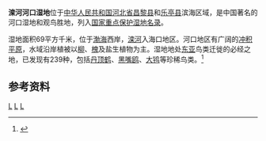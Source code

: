 {{coord|39|25|26|N|119|16|54|E|display=title|scale:500000_type:waterbody_region:CN}}
{{Location map
 |China Hebei
 |mark=<!--dot-->Blue pog.svg
 |lat_deg=39|lat_min=25|lat_sec =26
 |lon_deg=119|lon_min=16|lon_sec =54
 |caption=滦河河口湿地在河北的位置。
 |position=right
 |width=300
 |float=right
}}
'''滦河河口湿地'''位于[[中华人民共和国|中华人民共和国]][[河北省|河北省]][[昌黎县|昌黎县]]和[[乐亭县|乐亭县]]滨海区域，是中国著名的河口湿地和观鸟胜地，列入[[国家重点保护湿地名录|国家重点保护湿地名录]]。

湿地面积69平方千米，位于[[渤海|渤海]]西岸，[[滦河|滦河]]入海口地区。河口地区有广阔的[[冲积平原|冲积平原]]，水域沿岸植被以[[柳|柳]]、[[槐|槐]]及盐生植物为主。湿地地处[[东亚|东亚]]鸟类迁徙的必经之地，已发现有239种，包括[[丹顶鹤|丹顶鹤]]、[[黑嘴鸥|黑嘴鸥]]、[[大鸨|大鸨]]等珍稀鸟类。<ref name="中国河湖大典">{{cite book zh |author=《[[中国河湖大典|中国河湖大典]]》编纂委员会 |title=《中国河湖大典·海河卷》 |format=M |edition=1 |location=北京 |publisher=中国水利水电出版社 |date=2013年1月 |pages=248页 |id= ISBN 978-7-5170-0563-6}}</ref>




==参考资料==
{{reflist}}
[[Category:唐山地理|L]]
[[Category:秦皇岛地理|L]]
[[Category:中国湿地|L]]